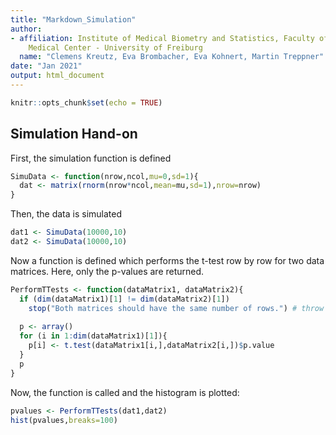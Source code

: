 ---
title: "Markdown_Simulation"
author:
- affiliation: Institute of Medical Biometry and Statistics, Faculty of Medicine and
    Medical Center - University of Freiburg
  name: "Clemens Kreutz, Eva Brombacher, Eva Kohnert, Martin Treppner"
date: "Jan 2021"
output: html_document
---

```{r setup, include=FALSE}
knitr::opts_chunk$set(echo = TRUE)
```

## Simulation Hand-on

First, the simulation function is defined
```{r}
SimuData <- function(nrow,ncol,mu=0,sd=1){
  dat <- matrix(rnorm(nrow*ncol,mean=mu,sd=1),nrow=nrow)
}
```

Then, the data is simulated
```{r}
dat1 <- SimuData(10000,10)
dat2 <- SimuData(10000,10)
```

Now a function is defined which performs the t-test row by row for two data matrices. 
Here, only the p-values are returned.
```{r}
PerformTTests <- function(dataMatrix1, dataMatrix2){
  if (dim(dataMatrix1)[1] != dim(dataMatrix2)[1])
    stop("Both matrices should have the same number of rows.") # throw an error message
  
  p <- array()
  for (i in 1:dim(dataMatrix1)[1]){
    p[i] <- t.test(dataMatrix1[i,],dataMatrix2[i,])$p.value
  }
  p
}
```

Now, the function is called and the histogram is plotted:
```{r}
pvalues <- PerformTTests(dat1,dat2)
hist(pvalues,breaks=100)
```


